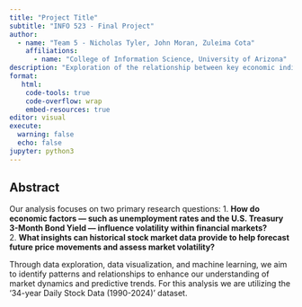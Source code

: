 ```yaml
---
title: "Project Title"
subtitle: "INFO 523 - Final Project"
author: 
  - name: "Team 5 - Nicholas Tyler, John Moran, Zuleima Cota"
    affiliations:
      - name: "College of Information Science, University of Arizona"
description: "Exploration of the relationship between key economic indicators and financial market behavior."
format:
   html:
    code-tools: true
    code-overflow: wrap
    embed-resources: true
editor: visual
execute:
  warning: false
  echo: false
jupyter: python3
---
```


## Abstract
Our analysis focuses on two primary research questions:
1. **How do economic factors — such as unemployment rates and the U.S. Treasury 3-Month Bond Yield — influence volatility within financial markets?**\
2. **What insights can historical stock market data provide to help forecast future price movements and assess market volatility?**\

Through data exploration, data visualization, and machine learning, we aim to identify patterns and relationships to enhance our understanding of market dynamics and predictive trends. For this analysis we are utilizing the '34-year Daily Stock Data (1990-2024)' dataset.

